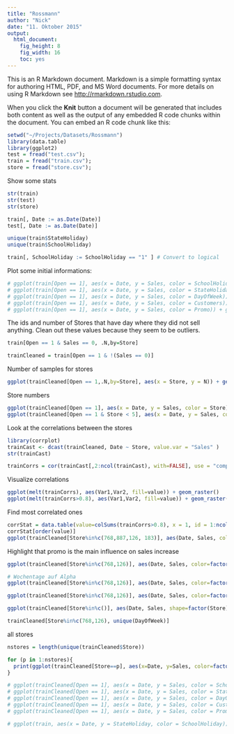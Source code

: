 ```yaml
---
title: "Rossmann"
author: "Nick"
date: "11. Oktober 2015"
output:
  html_document:
    fig_height: 8
    fig_width: 16
    toc: yes
---
```


This is an R Markdown document. Markdown is a simple formatting syntax for authoring HTML, PDF, and MS Word documents. For more details on using R Markdown see <http://rmarkdown.rstudio.com>.

When you click the **Knit** button a document will be generated that includes both content as well as the output of any embedded R code chunks within the document. You can embed an R code chunk like this:

```r

setwd("~/Projects/Datasets/Rossmann")
library(data.table)
library(ggplot2)
test = fread("test.csv");
train = fread("train.csv");
store = fread("store.csv");

```

Show some stats

```r
str(train)
str(test)
str(store)

train[, Date := as.Date(Date)]
test[, Date := as.Date(Date)]

unique(train$StateHoliday)
unique(train$SchoolHoliday)

train[, SchoolHoliday := SchoolHoliday == "1" ] # Convert to logical
```
Plot some initial informations:
```r
# ggplot(train[Open == 1], aes(x = Date, y = Sales, color = SchoolHoliday)) + geom_point()
# ggplot(train[Open == 1], aes(x = Date, y = Sales, color = StateHoliday)) + geom_point()
# ggplot(train[Open == 1], aes(x = Date, y = Sales, color = DayOfWeek)) + geom_point()
# ggplot(train[Open == 1], aes(x = Date, y = Sales, color = Customers)) + geom_point()
# ggplot(train[Open == 1], aes(x = Date, y = Sales, color = Promo)) + geom_point()

```

The ids and number of Stores that have day where they did not sell anything. Clean out these values because they seem to be outliers.

```r
train[Open == 1 & Sales == 0, .N,by=Store]

trainCleaned = train[Open == 1 & !(Sales == 0)]
```

Number of samples for stores
```r
ggplot(trainCleaned[Open == 1,.N,by=Store], aes(x = Store, y = N)) + geom_point()
```
Store numbers

```r
ggplot(trainCleaned[Open == 1], aes(x = Date, y = Sales, color = Store)) + geom_point()
ggplot(trainCleaned[Open == 1 & Store < 5], aes(x = Date, y = Sales, color = Store, shape = SchoolHoliday)) + geom_point()
```
Look at the correlations between the stores
```r
library(corrplot)
trainCast <- dcast(trainCleaned, Date ~ Store, value.var = "Sales" )
str(trainCast)

trainCorrs = cor(trainCast[,2:ncol(trainCast), with=FALSE], use = "complete")


```
Visualize correlations
```r
ggplot(melt(trainCorrs), aes(Var1,Var2, fill=value)) + geom_raster()
ggplot(melt(trainCorrs>0.8), aes(Var1,Var2, fill=value)) + geom_raster()
```

Find most correlated ones
```r
corrStat = data.table(value=colSums(trainCorrs>0.8), x = 1, id = 1:ncol(trainCorrs) )
corrStat[order(value)]
ggplot(trainCleaned[Store%in%c(768,887,126, 183)], aes(Date, Sales, color=factor(Store))) +geom_point() + geom_line() +scale_colour_brewer(palette = "Set1")

```
Highlight that promo is the main influence on sales increase

```r
ggplot(trainCleaned[Store%in%c(768,126)], aes(Date, Sales, color=factor(Store), alpha = Promo)) +geom_point(size=3) + geom_line() +scale_colour_brewer(palette = "Set1")

# Wochentage auf Alpha
ggplot(trainCleaned[Store%in%c(768,126)], aes(Date, Sales, color=factor(Store), alpha = Promo)) +geom_point(size=3) + geom_line() +scale_colour_brewer(palette = "Set1")

ggplot(trainCleaned[Store%in%c(768,126)], aes(Date, Sales, color=factor(Store), alpha = Promo, shape = factor(DayOfWeek))) +geom_point(size=5) + geom_line() +scale_colour_brewer(palette = "Set1")

ggplot(trainCleaned[Store%in%c()], aes(Date, Sales, shape=factor(Store), color=factor(DayOfWeek), alpha = Promo)) +geom_point(size=3) +scale_colour_brewer(palette = "Set1")

trainCleaned[Store%in%c(768,126), unique(DayOfWeek)]
```

all stores

```r
nstores = length(unique(trainCleaned$Store))

for (p in 1:nstores){
  print(ggplot(trainCleaned[Store==p], aes(x=Date, y=Sales, color=factor(DayOfWeek), shape = factor(Promo), group=1, alpha = as.numeric(!SchoolHoliday))) +geom_point(size=3) + geom_line(color="DarkGray") +scale_colour_brewer(palette = "Set1")  + theme_bw() +  scale_alpha(range=c(0.3,1), limits=c(0,1), na.value = 0))
}
```



```r
# ggplot(trainCleaned[Open == 1], aes(x = Date, y = Sales, color = SchoolHoliday)) + geom_point()
# ggplot(trainCleaned[Open == 1], aes(x = Date, y = Sales, color = StateHoliday)) + geom_point()
# ggplot(trainCleaned[Open == 1], aes(x = Date, y = Sales, color = DayOfWeek)) + geom_point()
# ggplot(trainCleaned[Open == 1], aes(x = Date, y = Sales, color = Customers)) + geom_point()
# ggplot(trainCleaned[Open == 1], aes(x = Date, y = Sales, color = Promo)) + geom_point()

```


```r
# ggplot(train, aes(x = Date, y = StateHoliday, color = SchoolHoliday)) + geom_point()
```


